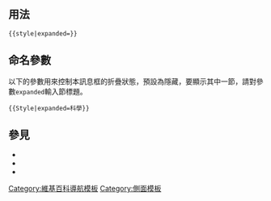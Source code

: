 <includeonly><!-- 在這裡加入模板的保護標識 --></includeonly><noinclude>{{template doc page viewed directly}}</noinclude>
<!-- 在本行下編輯模板說明 -->
{{style|hide0=yes|hidemos=show|hideculture=show|hideguide=show|hidehelp=show}}

== 用法 ==
<tt><nowiki>{{style|expanded=}}</nowiki></tt>

== 命名參數 ==
以下的參數用來控制本訊息框的折疊狀態，預設為隱藏，要顯示其中一節，請對參數<tt>expanded</tt>輸入節標題。

<tt><nowiki>{{Style|expanded=科學}}</nowiki></tt>

== 參見 ==
* {{tl|MoS guideline}}
* {{tl|Subcat guideline}} 
* {{tl|格式手冊}}

<includeonly>
[[Category:維基百科導航模板]]
[[Category:側面模板]]
</includeonly>